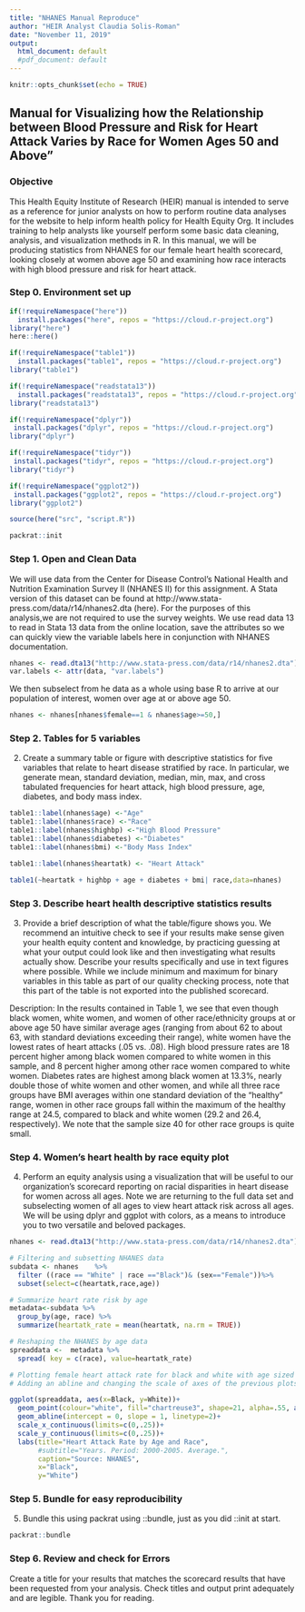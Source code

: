 ```yaml
---
title: "NHANES Manual Reproduce"
author: "HEIR Analyst Claudia Solis-Roman"
date: "November 11, 2019"
output:
  html_document: default
  #pdf_document: default
---
```


```r
knitr::opts_chunk$set(echo = TRUE)

```

## Manual for Visualizing how the Relationship between Blood Pressure and Risk for Heart Attack Varies by Race for Women Ages 50 and Above”


### Objective
This Health Equity Institute of Research (HEIR) manual is intended to serve as a reference for junior analysts on how to perform routine data analyses for the website to help inform health policy for Health Equity Org. It includes training to help analysts like yourself perform some basic data cleaning, analysis, and visualization methods in R. In this manual, we will be producing statistics from NHANES for our female heart health scorecard, looking closely at women above age 50 and examining how race interacts with high blood pressure and risk for heart attack.

### Step 0. Environment set up
```r
if(!requireNamespace("here"))
  install.packages("here", repos = "https://cloud.r-project.org")
library("here")
here::here()

if(!requireNamespace("table1"))
  install.packages("table1", repos = "https://cloud.r-project.org")
library("table1")

if(!requireNamespace("readstata13"))
  install.packages("readstata13", repos = "https://cloud.r-project.org")
library("readstata13")

if(!requireNamespace("dplyr"))
 install.packages("dplyr", repos = "https://cloud.r-project.org")
library("dplyr")

if(!requireNamespace("tidyr"))
 install.packages("tidyr", repos = "https://cloud.r-project.org")
library("tidyr")

if(!requireNamespace("ggplot2"))
 install.packages("ggplot2", repos = "https://cloud.r-project.org")
library("ggplot2")

source(here("src", "script.R"))

packrat::init
```

### Step 1. Open and Clean Data
We will use data from the Center for Disease Control's National Health and Nutrition Examination Survey II (NHANES II) for this assignment. A Stata version of this dataset can be found at http://www.stata-press.com/data/r14/nhanes2.dta (here). For the purposes of this analysis,we are not required to use the survey weights. We use read data 13 to read in Stata 13 data from the online location, save the attributes so we can quickly view the variable labels here in conjunction with NHANES documentation. 

```r
nhanes <- read.dta13("http://www.stata-press.com/data/r14/nhanes2.dta")
var.labels <- attr(data, "var.labels")
```

We then subselect from he data as a whole using base R to arrive at our population of interest, women over age at or above age 50. 

```r
nhanes <- nhanes[nhanes$female==1 & nhanes$age>=50,]
```

### Step 2. Tables for 5 variables

2. Create a summary table or figure with descriptive statistics for five variables that relate to heart disease stratified by race. In particular, we generate mean, standard deviation, median, min, max, and cross tabulated frequencies for heart attack, high blood pressure, age, diabetes, and body mass index.

```r

table1::label(nhanes$age) <-"Age"
table1::label(nhanes$race) <-"Race"
table1::label(nhanes$highbp) <-"High Blood Pressure"
table1::label(nhanes$diabetes) <-"Diabetes"
table1::label(nhanes$bmi) <-"Body Mass Index"

table1::label(nhanes$heartatk) <- "Heart Attack"

table1(~heartatk + highbp + age + diabetes + bmi| race,data=nhanes)

```


### Step 3. Describe heart health descriptive statistics results
3. Provide a brief description of what the table/figure shows you. We recommend an intuitive check to see if your results make sense given your health equity content and knowledge, by practicing guessing at what your output could look like and then investigating what results actually show. Describe your results specifically and use in text figures where possible. While we include minimum and maximum for binary variables in this table as part of our quality checking process, note that this part of the table is not exported into the published scorecard.

Description: In the results contained in Table 1, we see that even though black women, white women, and women of other race/ethnicity groups at or above age 50 have similar average ages (ranging from about 62 to about 63, with standard deviations exceeding their range), white women have the lowest rates of heart attacks (.05 vs. .08). High blood pressure rates are 18 percent higher among black women compared to white women in this sample, and 8 percent higher among other race women compared to white women. Diabetes rates are highest among black women at 13.3%, nearly double those of white women and other women, and while all three race groups have BMI averages within one standard deviation of the "healthy" range, women in other race groups fall within the maximum of the healthy range at 24.5, compared to black and white women (29.2 and 26.4, respectively). We note that the sample size 40 for other race groups is quite small. 

### Step 4. Women's heart health by race equity plot
4. Perform an equity analysis using a visualization that will be useful to our organization's scorecard reporting on racial disparities in heart disease for women across all ages. Note we are returning to the full data set and subselecting women of all ages to view heart attack risk across all ages. We will be using dplyr and ggplot with colors, as a means to introduce you to two versatile and beloved packages.


```r
nhanes <- read.dta13("http://www.stata-press.com/data/r14/nhanes2.dta")

# Filtering and subsetting NHANES data
subdata <- nhanes    %>% 
  filter ((race == "White" | race =="Black")& (sex=="Female"))%>%
  subset(select=c(heartatk,race,age)) 

# Summarize heart rate risk by age
metadata<-subdata %>%
  group_by(age, race) %>%
  summarize(heartatk_rate = mean(heartatk, na.rm = TRUE))

# Reshaping the NHANES by age data
spreaddata <-  metadata %>% 
  spread( key = c(race), value=heartatk_rate)

# Plotting female heart attack rate for black and white with age sized dots
# Adding an abline and changing the scale of axes of the previous plots

ggplot(spreaddata, aes(x=Black, y=White))+
  geom_point(colour="white", fill="chartreuse3", shape=21, alpha=.55, aes(size=age))+
  geom_abline(intercept = 0, slope = 1, linetype=2)+
  scale_x_continuous(limits=c(0,.25))+
  scale_y_continuous(limits=c(0,.25))+
  labs(title="Heart Attack Rate by Age and Race",
       #subtitle="Years. Period: 2000-2005. Average.",
       caption="Source: NHANES",
       x="Black",
       y="White")


```


### Step 5. Bundle for easy reproducibility
5. Bundle this using packrat using ::bundle, just as you did ::init at start.

```r
packrat::bundle
```

### Step 6. Review and check for Errors
Create a title for your results that matches the scorecard results that have been requested from your analysis. Check titles and output print adequately and are legible. Thank you for reading.


